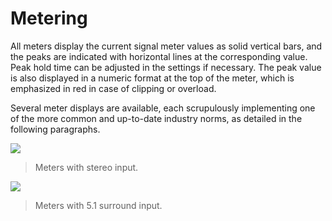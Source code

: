# Metering

All meters display the current signal meter values as solid vertical bars, and the peaks are indicated with horizontal lines at the corresponding value. 
Peak hold time can be adjusted in the settings if necessary. 
The peak value is also displayed in a numeric format at the top of the meter, which is emphasized in red in case of clipping or overload.

Several meter displays are available, each scrupulously implementing one of the more common and up-to-date industry norms, as detailed in the following paragraphs.

![](https://media.githubusercontent.com/media/FLUX-SE/doc_images/main/Analyzer/Metering/Stereo.png)

> Meters with stereo input.

![](https://media.githubusercontent.com/media/FLUX-SE/doc_images/main/Analyzer/Metering/Surround51.png)

> Meters with 5.1 surround input.


